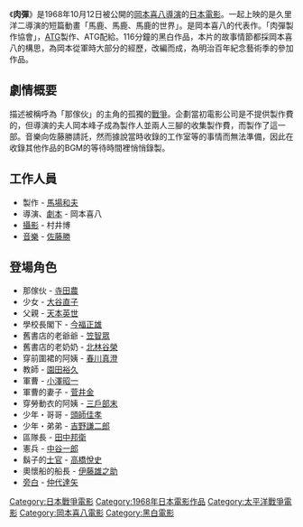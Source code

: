 {{Infobox Film
| name               = 肉彈
| original_name      = 肉弾
| image              = 
| caption            = 
| director           = [[岡本喜八|岡本喜八]]
| producer           = [[馬場和夫|馬場和夫]]
| writer             = [[岡本喜八|岡本喜八]]
| starring           = [[寺田農|寺田農]]<br>[[大谷直子|大谷直子]]<br>[[伊藤雄之助|伊藤雄之助]]<br>[[中谷一郎|中谷一郎]]<br>[[高橋悅史|高橋悅史]]<br>[[田中邦衛|田中邦衛]]<br>[[笠智眾|笠智眾]]<br>[[天本英世|天本英世]]
| music              = [[佐藤勝|佐藤勝]]
| narrator           = 
| cinematography     = 
| editing            = 
| production_company = [[東寶電影公司|東寶]]
| distributor        = 
| released           = 1968年10月12日
| runtime            = 116分鐘
| country            = {{JPN}}
| language           = 日語
| budget             = 
| gross              = 
| preceded_by        = 
| followed_by        = 
| website            = 
| amg_id             = 
| imdb_id            = 
| cn_name            = 
| hk_name            = 
| tw_name            = 
}}
{{Japanese|japanese=肉弾|kana=にくだん|romaji=Nikudan}}

《'''肉彈'''》是1968年10月12日被公開的[[岡本喜八|岡本喜八]][[電影導演|導演]]的[[日本電影|日本電影]]。一起上映的是久里洋二導演的短篇動畫「馬鹿、馬鹿、馬鹿的世界」。是岡本喜八的代表作。「肉彈製作協會」，[[日本藝術電影會|ATG]]製作、ATG配給。116分鐘的黑白作品，本片的故事情節都採岡本喜八的構思，為岡本從軍時大部分的經歷，改編而成，為明治百年紀念藝術季的參加作品。

== 劇情概要 ==
描述被稱呼為「那傢伙」的主角的孤獨的[[戰爭|戰爭]]。企劃當初電影公司是不提供製作費的，但導演的夫人岡本峰子成為製作人並兩人三腳的收集製作費，而製作了這一部。音樂向佐藤勝請託，然而據說當時收錄的工作室等的事情而無法準備，因此在收錄其他作品的BGM的等待時間裡悄悄錄製。

== 工作人員 ==
*製作 - [[馬場和夫|馬場和夫]]
*導演、[[劇本|劇本]] - 岡本喜八
*[[攝影|攝影]] - 村井博
*[[音樂|音樂]] - [[佐藤勝|佐藤勝]]

== 登場角色 ==
*那傢伙 - [[寺田農|寺田農]]
*少女 - [[大谷直子|大谷直子]]
*父親 - [[天本英世|天本英世]]
*學校長閣下 - [[今福將雄|今福正雄]]
*舊書店的老爺爺 - [[笠智眾|笠智眾]]
*舊書店的老奶奶 - [[北林谷榮|北林谷榮]]
*穿前圍裙的阿姨 - [[春川真澄|春川真澄]]
*教師 - [[園田裕久|園田裕久]]
*軍曹 - [[小澤昭一|小澤昭一]]
*軍曹的妻子 - [[菅井金|菅井金]]
*穿勞動衣的阿姨 - [[三戶部末|三戶部末]]
*少年・哥哥 - [[頭師佳孝|頭師佳孝]]
*少年・弟弟 - [[雷門健坊|吉野謙二郎]]
*區隊長 - [[田中邦衛|田中邦衛]]
*憲兵 - [[中谷一郎|中谷一郎]]
*鬍子的[[士官|士官]] - [[高橋悅史|高橋悅史]]
*奧懷船的船長 - [[伊藤雄之助|伊藤雄之助]]
*[[旁白|旁白]] - [[仲代達矢|仲代達矢]]

{{岡本喜八監督作品}}
{{DEFAULTSORT:Nikudan}}
[[Category:日本戰爭電影|Category:日本戰爭電影]]
[[Category:1968年日本電影作品|Category:1968年日本電影作品]]
[[Category:太平洋戰爭電影|Category:太平洋戰爭電影]]
[[Category:岡本喜八電影|Category:岡本喜八電影]]
[[Category:黑白電影|Category:黑白電影]]